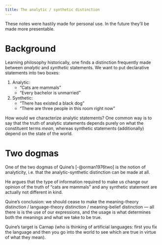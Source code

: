 ```yaml
---
title: The analytic / synthetic distinction
---
```

:::{.callout-warning}
These notes were hastily made for personal use. In the future they'll be made more presentable.
:::

# Background

Learning philosophy historically, one finds a distinction frequently made between *analytic* and *synthetic* statements. We want to put declarative statements into two boxes:

1. Analytic:
   - "Cats are mammals"
   - "Every bachelor is unmarried"
2. Synthetic:
   - "There has existed a black dog"
   - "There are three people in this room right now"

How would we characterize analytic statements? One common way is to say that the truth of analytic statements depends purely on what the constituent terms *mean*, whereas synthetic statements (additionally) depend on the state of the world.

# Two dogmas

One of the two dogmas of Quine's [-@orman1976two] is the notion of analyticity, i.e. that the analytic-synthetic distinction can be made at all.

He argues that the type of information required to make us change our opinion of the truth of "cats are mammals" and any synthetic statement are actually not different in kind.

Quine's conclusion: we should cease to make the meaning-theory distinction / language-theory distinction / meaning-belief distinction --- all there is is the use of our expressions, and the usage is what determines both the meanings and what we take to be true.

Quine's target is Carnap (who is thinking of artificial languages: first you fix the language and then you go into the world to see which are true in virtue of what they mean).